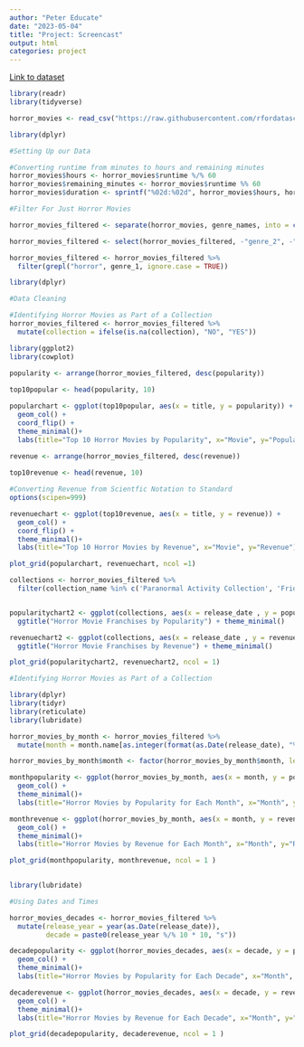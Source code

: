 ```yaml
---
author: "Peter Educate"
date: "2023-05-04"
title: "Project: Screencast"
output: html
categories: project
---
```


[Link to dataset]("https://raw.githubusercontent.com/rfordatascience/tidytuesday/master/data/2022/2022-11-01/horror_movies.csv")

```r
library(readr)
library(tidyverse)

horror_movies <- read_csv("https://raw.githubusercontent.com/rfordatascience/tidytuesday/master/data/2022/2022-11-01/horror_movies.csv")
```

```r

library(dplyr)

#Setting Up our Data

#Converting runtime from minutes to hours and remaining minutes
horror_movies$hours <- horror_movies$runtime %/% 60
horror_movies$remaining_minutes <- horror_movies$runtime %% 60
horror_movies$duration <- sprintf("%02d:%02d", horror_movies$hours, horror_movies$remaining_minutes)

```

```r
#Filter For Just Horror Movies

horror_movies_filtered <- separate(horror_movies, genre_names, into = c("genre_1", "genre_2", "genre_3"), sep = ",")

horror_movies_filtered <- select(horror_movies_filtered, -"genre_2", -"genre_3", -"runtime", -"hours", -"remaining_minutes")

horror_movies_filtered <- horror_movies_filtered %>%
  filter(grepl("horror", genre_1, ignore.case = TRUE))

library(dplyr)

#Data Cleaning

#Identifying Horror Movies as Part of a Collection 
horror_movies_filtered <- horror_movies_filtered %>% 
  mutate(collection = ifelse(is.na(collection), "NO", "YES"))

```

```r
library(ggplot2)
library(cowplot)

popularity <- arrange(horror_movies_filtered, desc(popularity))
                       
top10popular <- head(popularity, 10)

popularchart <- ggplot(top10popular, aes(x = title, y = popularity)) +
  geom_col() +
  coord_flip() +
  theme_minimal()+
  labs(title="Top 10 Horror Movies by Popularity", x="Movie", y="Popularity")

revenue <- arrange(horror_movies_filtered, desc(revenue))
                       
top10revenue <- head(revenue, 10)

#Converting Revenue from Scientfic Notation to Standard
options(scipen=999)

revenuechart <- ggplot(top10revenue, aes(x = title, y = revenue)) +
  geom_col() +
  coord_flip() +
  theme_minimal()+
  labs(title="Top 10 Horror Movies by Revenue", x="Movie", y="Revenue")

plot_grid(popularchart, revenuechart, ncol =1) 
```

```r

collections <- horror_movies_filtered %>%
  filter(collection_name %in% c('Paranormal Activity Collection', 'Friday the 13th Collection', 'Saw Collection', 'Scream Collection', 'Halloween Collection', 'The Conjuring Collection', 'A Nightmare on Elm Street Collection'))


popularitychart2 <- ggplot(collections, aes(x = release_date , y = popularity, color = collection_name)) + geom_line() +
  ggtitle("Horror Movie Franchises by Popularity") + theme_minimal()

revenuechart2 <- ggplot(collections, aes(x = release_date , y = revenue, color = collection_name)) + geom_line() +
  ggtitle("Horror Movie Franchises by Revenue") + theme_minimal()

plot_grid(popularitychart2, revenuechart2, ncol = 1)
```

```r
#Identifying Horror Movies as Part of a Collection 

library(dplyr)
library(tidyr)
library(reticulate)
library(lubridate)

horror_movies_by_month <- horror_movies_filtered %>% 
  mutate(month = month.name[as.integer(format(as.Date(release_date), "%m"))])

horror_movies_by_month$month <- factor(horror_movies_by_month$month, levels = (month.name))

monthpopularity <- ggplot(horror_movies_by_month, aes(x = month, y = popularity)) +
  geom_col() +
  theme_minimal()+
  labs(title="Horror Movies by Popularity for Each Month", x="Month", y="Popularity")

monthrevenue <- ggplot(horror_movies_by_month, aes(x = month, y = revenue)) +
  geom_col() +
  theme_minimal()+
  labs(title="Horror Movies by Revenue for Each Month", x="Month", y="Revenue")

plot_grid(monthpopularity, monthrevenue, ncol = 1 )
  
```

```r

library(lubridate)

#Using Dates and Times

horror_movies_decades <- horror_movies_filtered %>%
  mutate(release_year = year(as.Date(release_date)),
         decade = paste0(release_year %/% 10 * 10, "s"))

decadepopularity <- ggplot(horror_movies_decades, aes(x = decade, y = popularity)) +
  geom_col() +
  theme_minimal()+
  labs(title="Horror Movies by Popularity for Each Decade", x="Month", y="Popularity")

decaderevenue <- ggplot(horror_movies_decades, aes(x = decade, y = revenue)) +
  geom_col() +
  theme_minimal()+
  labs(title="Horror Movies by Revenue for Each Decade", x="Month", y="Revenue")

plot_grid(decadepopularity, decaderevenue, ncol = 1 )

```

